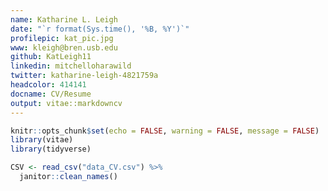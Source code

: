 ```yaml
---
name: Katharine L. Leigh
date: "`r format(Sys.time(), '%B, %Y')`"
profilepic: kat_pic.jpg
www: kleigh@bren.usb.edu
github: KatLeigh11
linkedin: mitchelloharawild
twitter: katharine-leigh-4821759a
headcolor: 414141
docname: CV/Resume
output: vitae::markdowncv
---
```


```r
knitr::opts_chunk$set(echo = FALSE, warning = FALSE, message = FALSE)
library(vitae)
library(tidyverse)
```

```r

CSV <- read_csv("data_CV.csv") %>%
  janitor::clean_names()
```

